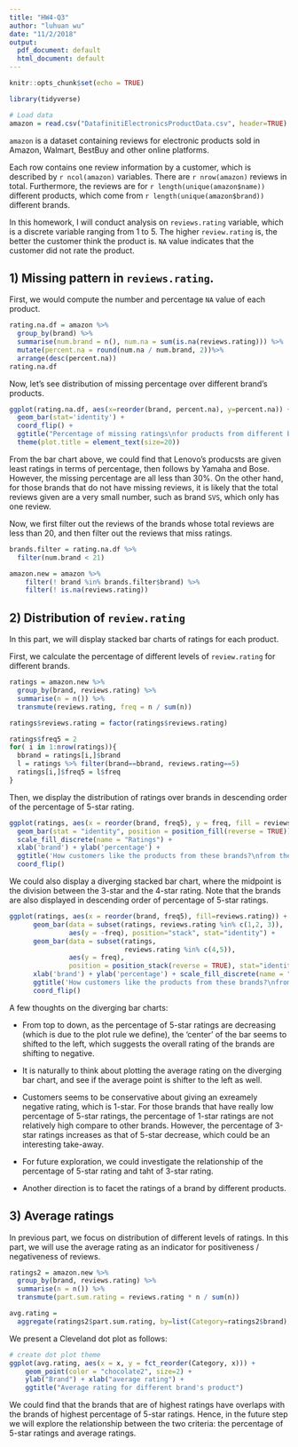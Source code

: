 ```yaml
---
title: "HW4-Q3"
author: "luhuan wu"
date: "11/2/2018"
output:
  pdf_document: default
  html_document: default
---
```


```r
knitr::opts_chunk$set(echo = TRUE)
```

```r
library(tidyverse)
```

```r
# Load data
amazon = read.csv("DatafinitiElectronicsProductData.csv", header=TRUE)
```

`amazon` is a dataset containing reviews for electronic products sold in Amazon, Walmart, BestBuy and other online platforms.

Each row contains one review information  by a customer, which is described by `r ncol(amazon)` variables. There are `r nrow(amazon)` reviews in total. Furthermore, the reviews are for `r length(unique(amazon$name))` different products, which come from `r length(unique(amazon$brand))` different brands. 


In this homework, I will conduct analysis on `reviews.rating` variable, which is a discrete variable ranging from 1 to 5. The higher `review.rating` is, the better the customer think the product is. `NA` value indicates that the customer did not rate the product.

## 1) Missing pattern in `reviews.rating`.

First, we would compute the number and percentage `NA` value of each product.
```r
rating.na.df = amazon %>% 
  group_by(brand) %>%
  summarise(num.brand = n(), num.na = sum(is.na(reviews.rating))) %>%
  mutate(percent.na = round(num.na / num.brand, 2))%>%
  arrange(desc(percent.na))
rating.na.df
```

Now, let's see distribution of missing percentage over different brand's products.
```r
ggplot(rating.na.df, aes(x=reorder(brand, percent.na), y=percent.na)) + 
  geom_bar(stat='identity') + 
  coord_flip() + 
  ggtitle("Percentage of missing ratings\nfor products from different brands") +
  theme(plot.title = element_text(size=20))
```

From the bar chart above, we could find that Lenovo's producsts are given least ratings in terms of percentage, then follows by Yamaha and Bose. However, the missing percentage are all less than 30%. On the other hand, for those brands that do not have missing reviews, it is likely that the total reviews given are a very small number, such as brand `SVS`, which only has one review.

Now, we first filter out the reviews of the brands whose total reviews are less than 20, and then filter out the reviews that miss ratings.
```r
brands.filter = rating.na.df %>% 
  filter(num.brand < 21)

amazon.new = amazon %>% 
    filter(! brand %in% brands.filter$brand) %>%
    filter(! is.na(reviews.rating))
```

## 2) Distribution of `review.rating`

In this part, we will display stacked bar charts of ratings for each product.

First, we calculate the percentage of different levels of `review.rating` for different brands.

```r
ratings = amazon.new %>% 
  group_by(brand, reviews.rating) %>%
  summarise(n = n()) %>%
  transmute(reviews.rating, freq = n / sum(n))

ratings$reviews.rating = factor(ratings$reviews.rating)

ratings$freq5 = 2
for( i in 1:nrow(ratings)){
  bbrand = ratings[i,]$brand
  l = ratings %>% filter(brand==bbrand, reviews.rating==5) 
  ratings[i,]$freq5 = l$freq
}
```

Then, we display the distribution of ratings over brands in descending order of the percentage of 5-star rating.

```r
ggplot(ratings, aes(x = reorder(brand, freq5), y = freq, fill = reviews.rating)) + 
  geom_bar(stat = "identity", position = position_fill(reverse = TRUE)) + 
  scale_fill_discrete(name = "Ratings") + 
  xlab('brand') + ylab('percentage') + 
  ggtitle('How customers like the products from these brands?\nfrom the most 5-star-level liked to the least') + 
  coord_flip()

```

We could also display a diverging stacked bar chart, where the midpoint is the division between the 3-star and the 4-star rating. Note that the brands are also displayed in descending order of percentage of 5-star ratings. 

```r
ggplot(ratings, aes(x = reorder(brand, freq5), fill=reviews.rating)) + 
      geom_bar(data = subset(ratings, reviews.rating %in% c(1,2, 3)),
               aes(y = -freq), position="stack", stat="identity") +
      geom_bar(data = subset(ratings,
                             reviews.rating %in% c(4,5)), 
               aes(y = freq),
               position = position_stack(reverse = TRUE), stat="identity") + 
      xlab('brand') + ylab('percentage') + scale_fill_discrete(name = "Ratings") + 
      ggtitle('How customers like the products from these brands?\nfrom the most 5-star-level liked to the least') + 
      coord_flip()
```
 
A few thoughts on the diverging bar charts:

- From top to down, as the percentage of 5-star ratings are decreasing (which is due to the plot rule we define), the 'center' of the bar seems to shifted to the left, which suggests the overall rating of the brands are shifting to negative.

- It is naturally to think about plotting the average rating on the diverging bar chart, and see if the average point is shifter to the left as well.

- Customers seems to be conservative about giving an exreamely negative rating, which is 1-star. For those brands that have really low percentage of 5-star ratings, the percentage of 1-star ratings are not relatively high compare to other brands. However, the percentage of 3-star ratings increases as that of 5-star decrease, which could be an interesting take-away.

- For future exploration, we could investigate the relationship of the percentage of 5-star rating and taht of 3-star rating.

- Another direction is to facet the ratings of a brand by different products.

 
## 3) Average ratings

In previous part, we focus on distribution of different levels of ratings. In this part, we will use the average rating as an indicator for positiveness / negativeness of reviews.

```r
ratings2 = amazon.new %>% 
  group_by(brand, reviews.rating) %>%
  summarise(n = n()) %>%
  transmute(part.sum.rating = reviews.rating * n / sum(n))
```

```r
avg.rating = 
  aggregate(ratings2$part.sum.rating, by=list(Category=ratings2$brand), FUN=sum)
```


We present a Cleveland dot plot as follows:

```r
# create dot plot theme
ggplot(avg.rating, aes(x = x, y = fct_reorder(Category, x))) +
    geom_point(color = "chocolate2", size=2) + 
    ylab("Brand") + xlab("average rating") +
    ggtitle("Average rating for different brand's product")
```

We could find that the brands that are of highest ratings have overlaps with the brands of highest percentage of 5-star ratings. Hence, in the future step we will explore the relationship between the two criteria: the percentage of 5-star ratings and average ratings.

